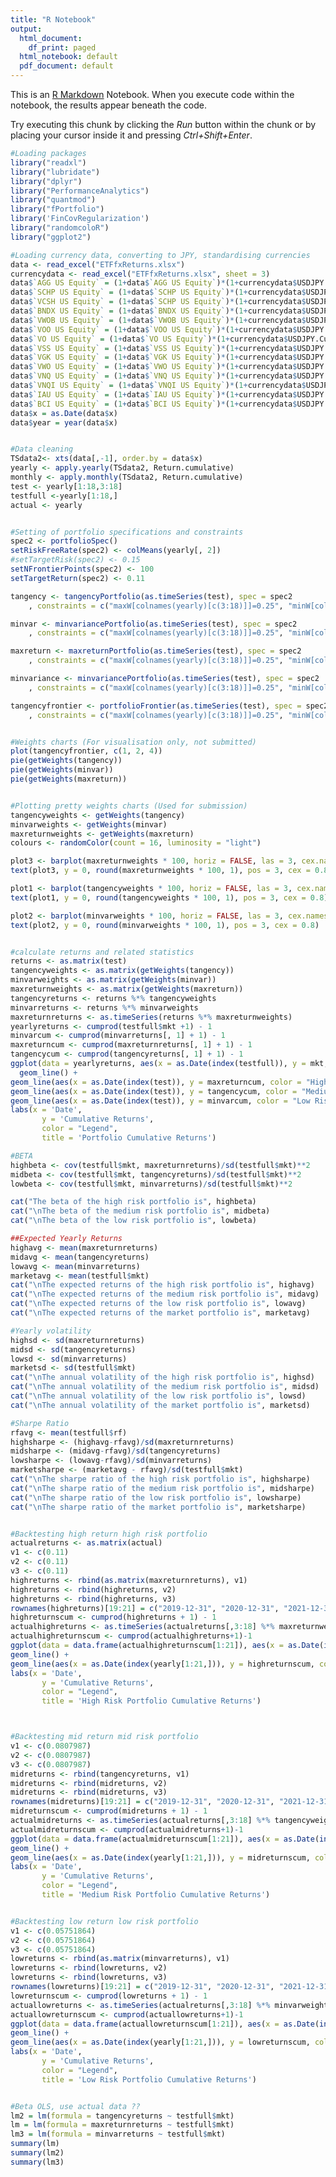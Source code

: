 ---
title: "R Notebook"
output:
  html_document:
    df_print: paged
  html_notebook: default
  pdf_document: default
---

This is an [R Markdown](http://rmarkdown.rstudio.com) Notebook. When you execute code within the notebook, the results appear beneath the code. 

Try executing this chunk by clicking the *Run* button within the chunk or by placing your cursor inside it and pressing *Ctrl+Shift+Enter*. 


```{r test, echo = FALSE}

#Loading packages
library("readxl")
library("lubridate") 
library("dplyr")
library("PerformanceAnalytics")
library("quantmod")
library("fPortfolio")
library('FinCovRegularization')
library("randomcoloR")
library("ggplot2")

#Loading currency data, converting to JPY, standardising currencies
data <- read_excel("ETFfxReturns.xlsx")
currencydata <- read_excel("ETFfxReturns.xlsx", sheet = 3)
data$`AGG US Equity` = (1+data$`AGG US Equity`)*(1+currencydata$USDJPY.Curncy) - 1
data$`SCHP US Equity` = (1+data$`SCHP US Equity`)*(1+currencydata$USDJPY.Curncy) - 1
data$`VCSH US Equity` = (1+data$`SCHP US Equity`)*(1+currencydata$USDJPY.Curncy) - 1
data$`BNDX US Equity` = (1+data$`BNDX US Equity`)*(1+currencydata$USDJPY.Curncy) - 1
data$`VWOB US Equity` = (1+data$`VWOB US Equity`)*(1+currencydata$USDJPY.Curncy) - 1
data$`VOO US Equity` = (1+data$`VOO US Equity`)*(1+currencydata$USDJPY.Curncy) - 1
data$`VO US Equity` = (1+data$`VO US Equity`)*(1+currencydata$USDJPY.Curncy) - 1
data$`VSS US Equity` = (1+data$`VSS US Equity`)*(1+currencydata$USDJPY.Curncy) - 1
data$`VGK US Equity` = (1+data$`VGK US Equity`)*(1+currencydata$USDJPY.Curncy) - 1
data$`VWO US Equity` = (1+data$`VWO US Equity`)*(1+currencydata$USDJPY.Curncy) - 1
data$`VNQ US Equity` = (1+data$`VNQ US Equity`)*(1+currencydata$USDJPY.Curncy) - 1
data$`VNQI US Equity` = (1+data$`VNQI US Equity`)*(1+currencydata$USDJPY.Curncy) - 1
data$`IAU US Equity` = (1+data$`IAU US Equity`)*(1+currencydata$USDJPY.Curncy) - 1
data$`BCI US Equity` = (1+data$`BCI US Equity`)*(1+currencydata$USDJPY.Curncy) - 1
data$x = as.Date(data$x)
data$year = year(data$x)


#Data cleaning
TSdata2<- xts(data[,-1], order.by = data$x)
yearly <- apply.yearly(TSdata2, Return.cumulative)
monthly <- apply.monthly(TSdata2, Return.cumulative)
test <- yearly[1:18,3:18]
testfull <-yearly[1:18,]
actual <- yearly


#Setting of portfolio specifications and constraints
spec2 <- portfolioSpec()
setRiskFreeRate(spec2) <- colMeans(yearly[, 2])
#setTargetRisk(spec2) <- 0.15
setNFrontierPoints(spec2) <- 100
setTargetReturn(spec2) <- 0.11

tangency <- tangencyPortfolio(as.timeSeries(test), spec = spec2
    , constraints = c("maxW[colnames(yearly)[c(3:18)]]=0.25", "minW[colnames(yearly)[c(3:18)]]=0.01"))

minvar <- minvariancePortfolio(as.timeSeries(test), spec = spec2
    , constraints = c("maxW[colnames(yearly)[c(3:18)]]=0.25", "minW[colnames(yearly)[c(3:18)]]=0.01"))

maxreturn <- maxreturnPortfolio(as.timeSeries(test), spec = spec2
    , constraints = c("maxW[colnames(yearly)[c(3:18)]]=0.25", "minW[colnames(yearly)[c(3:18)]]=0.01"))

minvariance <- minvariancePortfolio(as.timeSeries(test), spec = spec2
    , constraints = c("maxW[colnames(yearly)[c(3:18)]]=0.25", "minW[colnames(yearly)[c(3:18)]]=0.01"))

tangencyfrontier <- portfolioFrontier(as.timeSeries(test), spec = spec2
    , constraints = c("maxW[colnames(yearly)[c(3:18)]]=0.25", "minW[colnames(yearly)[c(3:18)]]=0.01"))


#Weights charts (For visualisation only, not submitted)
plot(tangencyfrontier, c(1, 2, 4))
pie(getWeights(tangency))
pie(getWeights(minvar))
pie(getWeights(maxreturn))


#Plotting pretty weights charts (Used for submission)
tangencyweights <- getWeights(tangency)
minvarweights <- getWeights(minvar)
maxreturnweights <- getWeights(maxreturn)
colours <- randomColor(count = 16, luminosity = "light")

plot3 <- barplot(maxreturnweights * 100, horiz = FALSE, las = 3, cex.names = 0.6, col = colours, ylab = "Percentage of Portfolio (%)", main = "Portfolio for High Risk")
text(plot3, y = 0, round(maxreturnweights * 100, 1), pos = 3, cex = 0.8)

plot1 <- barplot(tangencyweights * 100, horiz = FALSE, las = 3, cex.names = 0.6, col = colours, ylab = "Percentage of Portfolio (%)", main = "Portfolio for Medium Risk")
text(plot1, y = 0, round(tangencyweights * 100, 1), pos = 3, cex = 0.8)

plot2 <- barplot(minvarweights * 100, horiz = FALSE, las = 3, cex.names = 0.6, col = colours, ylab = "Percentage of Portfolio (%)", main = "Portfolio for Low Risk")
text(plot2, y = 0, round(minvarweights * 100, 1), pos = 3, cex = 0.8)


#calculate returns and related statistics
returns <- as.matrix(test)
tangencyweights <- as.matrix(getWeights(tangency))
minvarweights <- as.matrix(getWeights(minvar))
maxreturnweights <- as.matrix(getWeights(maxreturn))
tangencyreturns <- returns %*% tangencyweights
minvarreturns <- returns %*% minvarweights
maxreturnreturns <- as.timeSeries(returns %*% maxreturnweights)
yearlyreturns <- cumprod(testfull$mkt +1) - 1
minvarcum <- cumprod(minvarreturns[, 1] + 1) - 1
maxreturncum <- cumprod(maxreturnreturns[, 1] + 1) - 1
tangencycum <- cumprod(tangencyreturns[, 1] + 1) - 1
ggplot(data = yearlyreturns, aes(x = as.Date(index(testfull)), y = mkt, color = "Market Benchmark")) +
  geom_line() +
geom_line(aes(x = as.Date(index(test)), y = maxreturncum, color = "High Risk")) +
geom_line(aes(x = as.Date(index(test)), y = tangencycum, color = "Medium Risk")) +
geom_line(aes(x = as.Date(index(test)), y = minvarcum, color = "Low Risk")) +
labs(x = 'Date',
       y = 'Cumulative Returns',
       color = "Legend",
       title = 'Portfolio Cumulative Returns')

#BETA
highbeta <- cov(testfull$mkt, maxreturnreturns)/sd(testfull$mkt)**2
midbeta <- cov(testfull$mkt, tangencyreturns)/sd(testfull$mkt)**2
lowbeta <- cov(testfull$mkt, minvarreturns)/sd(testfull$mkt)**2

cat("The beta of the high risk portfolio is", highbeta)
cat("\nThe beta of the medium risk portfolio is", midbeta)
cat("\nThe beta of the low risk portfolio is", lowbeta)

##Expected Yearly Returns
highavg <- mean(maxreturnreturns)
midavg <- mean(tangencyreturns)
lowavg <- mean(minvarreturns)
marketavg <- mean(testfull$mkt)
cat("\nThe expected returns of the high risk portfolio is", highavg)
cat("\nThe expected returns of the medium risk portfolio is", midavg)
cat("\nThe expected returns of the low risk portfolio is", lowavg)
cat("\nThe expected returns of the market portfolio is", marketavg)

#Yearly volatility
highsd <- sd(maxreturnreturns)
midsd <- sd(tangencyreturns)
lowsd <- sd(minvarreturns)
marketsd <- sd(testfull$mkt)
cat("\nThe annual volatility of the high risk portfolio is", highsd)
cat("\nThe annual volatility of the medium risk portfolio is", midsd)
cat("\nThe annual volatility of the low risk portfolio is", lowsd)
cat("\nThe annual volatility of the market portfolio is", marketsd)

#Sharpe Ratio
rfavg <- mean(testfull$rf)
highsharpe <- (highavg-rfavg)/sd(maxreturnreturns)
midsharpe <- (midavg-rfavg)/sd(tangencyreturns)
lowsharpe <- (lowavg-rfavg)/sd(minvarreturns)
marketsharpe <- (marketavg - rfavg)/sd(testfull$mkt)
cat("\nThe sharpe ratio of the high risk portfolio is", highsharpe)
cat("\nThe sharpe ratio of the medium risk portfolio is", midsharpe)
cat("\nThe sharpe ratio of the low risk portfolio is", lowsharpe)
cat("\nThe sharpe ratio of the market portfolio is", marketsharpe)


#Backtesting high return high risk portfolio
actualreturns <- as.matrix(actual)
v1 <- c(0.11)
v2 <- c(0.11)
v3 <- c(0.11)
highreturns <- rbind(as.matrix(maxreturnreturns), v1)
highreturns <- rbind(highreturns, v2)
highreturns <- rbind(highreturns, v3)
rownames(highreturns)[19:21] = c("2019-12-31", "2020-12-31", "2021-12-31")
highreturnscum <- cumprod(highreturns + 1) - 1
actualhighreturns <- as.timeSeries(actualreturns[,3:18] %*% maxreturnweights)
actualhighreturnscum <- cumprod(actualhighreturns+1)-1
ggplot(data = data.frame(actualhighreturnscum[1:21]), aes(x = as.Date(index(yearly[1:21,])), y = actualhighreturnscum[1:21], color = "Actual")) +
geom_line() + 
geom_line(aes(x = as.Date(index(yearly[1:21,])), y = highreturnscum, color = "Predicted"))+ 
labs(x = 'Date',
       y = 'Cumulative Returns',
       color = "Legend",
       title = 'High Risk Portfolio Cumulative Returns')



#Backtesting mid return mid risk portfolio
v1 <- c(0.0807987)
v2 <- c(0.0807987)
v3 <- c(0.0807987)
midreturns <- rbind(tangencyreturns, v1)
midreturns <- rbind(midreturns, v2)
midreturns <- rbind(midreturns, v3)
rownames(midreturns)[19:21] = c("2019-12-31", "2020-12-31", "2021-12-31")
midreturnscum <- cumprod(midreturns + 1) - 1
actualmidreturns <- as.timeSeries(actualreturns[,3:18] %*% tangencyweights)
actualmidreturnscum <- cumprod(actualmidreturns+1)-1
ggplot(data = data.frame(actualmidreturnscum[1:21]), aes(x = as.Date(index(yearly[1:21,])), y = actualmidreturnscum[1:21], color = "Actual")) +
geom_line() + 
geom_line(aes(x = as.Date(index(yearly[1:21,])), y = midreturnscum, color = "Predicted"))+ 
labs(x = 'Date',
       y = 'Cumulative Returns',
       color = "Legend",
       title = 'Medium Risk Portfolio Cumulative Returns')


#Backtesting low return low risk portfolio
v1 <- c(0.05751864)
v2 <- c(0.05751864)
v3 <- c(0.05751864)
lowreturns <- rbind(as.matrix(minvarreturns), v1)
lowreturns <- rbind(lowreturns, v2)
lowreturns <- rbind(lowreturns, v3)
rownames(lowreturns)[19:21] = c("2019-12-31", "2020-12-31", "2021-12-31")
lowreturnscum <- cumprod(lowreturns + 1) - 1
actuallowreturns <- as.timeSeries(actualreturns[,3:18] %*% minvarweights)
actuallowreturnscum <- cumprod(actuallowreturns+1)-1
ggplot(data = data.frame(actuallowreturnscum[1:21]), aes(x = as.Date(index(yearly[1:21,])), y = actuallowreturnscum[1:21], color = "Actual")) +
geom_line() + 
geom_line(aes(x = as.Date(index(yearly[1:21,])), y = lowreturnscum, color = "Predicted"))+ 
labs(x = 'Date',
       y = 'Cumulative Returns',
       color = "Legend",
       title = 'Low Risk Portfolio Cumulative Returns')


#Beta OLS, use actual data ??
lm2 = lm(formula = tangencyreturns ~ testfull$mkt)
lm = lm(formula = maxreturnreturns ~ testfull$mkt)
lm3 = lm(formula = minvarreturns ~ testfull$mkt)
summary(lm)
summary(lm2)
summary(lm3)

```

